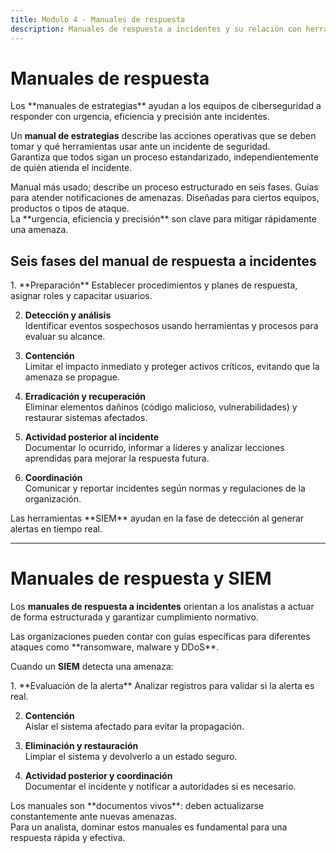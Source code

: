 ```yaml
---
title: Modulo 4 - Manuales de respuesta
description: Manuales de respuesta a incidentes y su relación con herramientas SIEM
---
```



# Manuales de respuesta

<Aside>
Los **manuales de estrategias** ayudan a los equipos de ciberseguridad a responder con urgencia, eficiencia y precisión ante incidentes.
</Aside>

Un **manual de estrategias** describe las acciones operativas que se deben tomar y qué herramientas usar ante un incidente de seguridad.  
Garantiza que todos sigan un proceso estandarizado, independientemente de quién atienda el incidente.

<CardGrid>
  <Card title="Respuesta a incidentes" icon="activity">
    Manual más usado; describe un proceso estructurado en seis fases.
  </Card>
  <Card title="Alertas de seguridad" icon="alert-triangle">
    Guías para atender notificaciones de amenazas.
  </Card>
  <Card title="Guías específicas" icon="book-open">
    Diseñadas para ciertos equipos, productos o tipos de ataque.
  </Card>
</CardGrid>

<Aside type="tip">
La **urgencia, eficiencia y precisión** son clave para mitigar rápidamente una amenaza.
</Aside>

## Seis fases del manual de respuesta a incidentes

<Steps>
1. **Preparación**  
   Establecer procedimientos y planes de respuesta, asignar roles y capacitar usuarios.

2. **Detección y análisis**  
   Identificar eventos sospechosos usando herramientas y procesos para evaluar su alcance.

3. **Contención**  
   Limitar el impacto inmediato y proteger activos críticos, evitando que la amenaza se propague.

4. **Erradicación y recuperación**  
   Eliminar elementos dañinos (código malicioso, vulnerabilidades) y restaurar sistemas afectados.

5. **Actividad posterior al incidente**  
   Documentar lo ocurrido, informar a líderes y analizar lecciones aprendidas para mejorar la respuesta futura.

6. **Coordinación**  
   Comunicar y reportar incidentes según normas y regulaciones de la organización.
</Steps>

<Aside type="tip">
Las herramientas **SIEM** ayudan en la fase de detección al generar alertas en tiempo real.
</Aside>

---

# Manuales de respuesta y SIEM

Los **manuales de respuesta a incidentes** orientan a los analistas a actuar de forma estructurada y garantizar cumplimiento normativo.

<Aside>
Las organizaciones pueden contar con guías específicas para diferentes ataques como **ransomware, malware y DDoS**.
</Aside>

Cuando un **SIEM** detecta una amenaza:

<Steps>
1. **Evaluación de la alerta**  
   Analizar registros para validar si la alerta es real.

2. **Contención**  
   Aislar el sistema afectado para evitar la propagación.

3. **Eliminación y restauración**  
   Limpiar el sistema y devolverlo a un estado seguro.

4. **Actividad posterior y coordinación**  
   Documentar el incidente y notificar a autoridades si es necesario.
</Steps>

<Aside type="caution">
Los manuales son **documentos vivos**: deben actualizarse constantemente ante nuevas amenazas.
</Aside>

<Aside type="tip">
Para un analista, dominar estos manuales es fundamental para una respuesta rápida y efectiva.
</Aside>